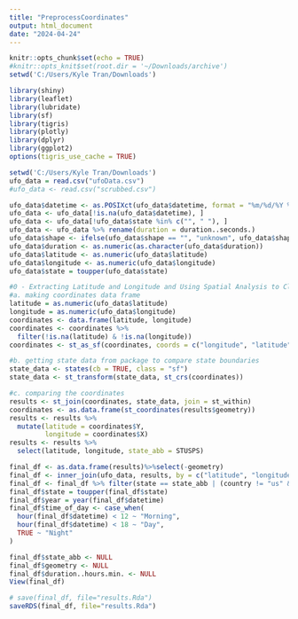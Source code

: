 ```yaml
---
title: "PreprocessCoordinates"
output: html_document
date: "2024-04-24"
---
```


```r
knitr::opts_chunk$set(echo = TRUE)
#knitr::opts_knit$set(root.dir = '~/Downloads/archive')
setwd('C:/Users/Kyle Tran/Downloads')
```

```r
library(shiny)
library(leaflet)
library(lubridate)
library(sf)
library(tigris)
library(plotly)
library(dplyr)
library(ggplot2)
options(tigris_use_cache = TRUE)
```

```r
setwd('C:/Users/Kyle Tran/Downloads')
ufo_data = read.csv("ufoData.csv")
#ufo_data <- read.csv("scrubbed.csv")

ufo_data$datetime <- as.POSIXct(ufo_data$datetime, format = "%m/%d/%Y %H:%M", errors="coerce")
ufo_data <- ufo_data[!is.na(ufo_data$datetime), ]
ufo_data <- ufo_data[!ufo_data$state %in% c("", " "), ]
ufo_data <- ufo_data %>% rename(duration = duration..seconds.)
ufo_data$shape <- ifelse(ufo_data$shape == "", "unknown", ufo_data$shape)
ufo_data$duration <- as.numeric(as.character(ufo_data$duration))
ufo_data$latitude <- as.numeric(ufo_data$latitude)
ufo_data$longitude <- as.numeric(ufo_data$longitude)
ufo_data$state = toupper(ufo_data$state)
```

```r
#0 - Extracting Latitude and Longitude and Using Spatial Analysis to Clean Data
#a. making coordinates data frame
latitude = as.numeric(ufo_data$latitude)
longitude = as.numeric(ufo_data$longitude)
coordinates <- data.frame(latitude, longitude)
coordinates <- coordinates %>% 
  filter(!is.na(latitude) & !is.na(longitude))
coordinates <- st_as_sf(coordinates, coords = c("longitude", "latitude"), crs = 4326)

#b. getting state data from package to compare state boundaries
state_data <- states(cb = TRUE, class = "sf")
state_data <- st_transform(state_data, st_crs(coordinates))

#c. comparing the coordinates
results <- st_join(coordinates, state_data, join = st_within)
coordinates <- as.data.frame(st_coordinates(results$geometry))
results <- results %>%
  mutate(latitude = coordinates$Y,
         longitude = coordinates$X)
results <- results %>% 
  select(latitude, longitude, state_abb = STUSPS)
```

```r
final_df <- as.data.frame(results)%>%select(-geometry)
final_df <- inner_join(ufo_data, results, by = c("latitude", "longitude")) %>% distinct()
final_df <- final_df %>% filter(state == state_abb | (country != "us" & country != ""))
final_df$state = toupper(final_df$state)
final_df$year = year(final_df$datetime)
final_df$time_of_day <- case_when(
  hour(final_df$datetime) < 12 ~ "Morning",
  hour(final_df$datetime) < 18 ~ "Day",
  TRUE ~ "Night"
)
```

```r
final_df$state_abb <- NULL
final_df$geometry <- NULL
final_df$duration..hours.min. <- NULL
View(final_df)
```

```r
# save(final_df, file="results.Rda")
saveRDS(final_df, file="results.Rda")
```